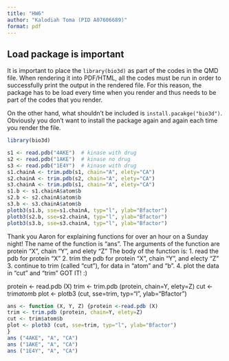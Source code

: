 ```yaml
---
title: "HW6"
author: "Kalodiah Toma (PID A07606689)"
format: pdf
---
```



## Load package is important

It is important to place the `library(bio3d)` as part of the codes in the QMD file. When rendering it into PDF/HTML, all the codes must be run in order to successfully print the output in the rendered file. For this reason, the package has to be load every time when you render and thus needs to be part of the codes that you render.

On the other hand, what shouldn't be included is `install.pacakge("bio3d")`. Obviously you don't want to install the package again and again each time you render the file.

```r
library(bio3d)
```


```r
s1 <- read.pdb("4AKE")  # kinase with drug
s2 <- read.pdb("1AKE")  # kinase no drug
s3 <- read.pdb("1E4Y")  # kinase with drug
s1.chainA <- trim.pdb(s1, chain="A", elety="CA")
s2.chainA <- trim.pdb(s2, chain="A", elety="CA")
s3.chainA <- trim.pdb(s1, chain="A", elety="CA")
s1.b <- s1.chainA$atom$b
s2.b <- s2.chainA$atom$b
s3.b <- s3.chainA$atom$b
plotb3(s1.b, sse=s1.chainA, typ="l", ylab="Bfactor")
plotb3(s2.b, sse=s2.chainA, typ="l", ylab="Bfactor")
plotb3(s3.b, sse=s3.chainA, typ="l", ylab="Bfactor")
```
Thank you Aaron for explaining functions for over an hour on a Sunday night! 
The name of the function is "ans". 
The arguments of the function are protein "X", chain "Y", and elety "Z"
The body of the function is:
1. read the pdb for protein "X"
2. trim the pdb for protein "X", chain "Y", and electy "Z"
3. continue to trim (called "cut"), for data in "atom" and "b".
4. plot the data in "cut" and "trim"
GOT IT! :)

protein <- read.pdb (X)
trim <- trim.pdb (protein, chain=Y, elety=Z)
cut <- trim$atom$b
plot <- plotb3 (cut, sse=trim, typ="l", ylab="Bfactor")

```r
ans <- function (X, Y, Z) {protein <-read.pdb (X)
trim <- trim.pdb (protein, chain=Y, elety=Z) 
cut <- trim$atom$b 
plot <- plotb3 (cut, sse=trim, typ="l", ylab="Bfactor")
}
ans ("4AKE", "A", "CA")
ans ("1AKE", "A", "CA")
ans ("1E4Y", "A", "CA")
```